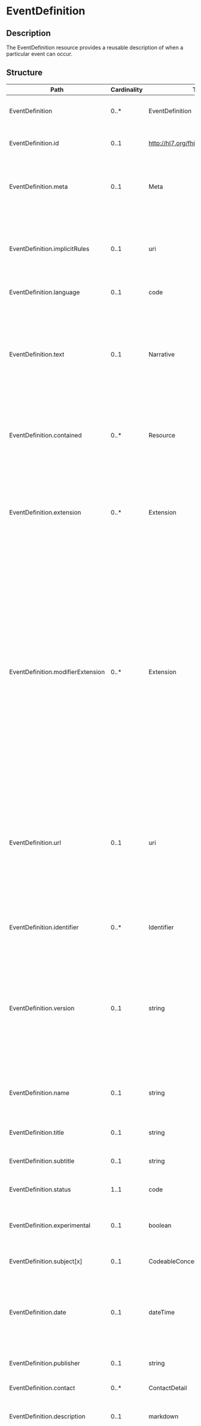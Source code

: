 # EventDefinition

## Description

The EventDefinition resource provides a reusable description of when a particular event can occur.

## Structure

| Path                              | Cardinality | Type                                  | Description                                                                                                                                                                                                                                                                                                                                                                                                                                                                                                                                                                                                                                                                                                                                                                                                                                                   |
| --------------------------------- | ----------- | ------------------------------------- | ------------------------------------------------------------------------------------------------------------------------------------------------------------------------------------------------------------------------------------------------------------------------------------------------------------------------------------------------------------------------------------------------------------------------------------------------------------------------------------------------------------------------------------------------------------------------------------------------------------------------------------------------------------------------------------------------------------------------------------------------------------------------------------------------------------------------------------------------------------- |
| EventDefinition                   | 0..\*       | EventDefinition                       | The EventDefinition resource provides a reusable description of when a particular event can occur.                                                                                                                                                                                                                                                                                                                                                                                                                                                                                                                                                                                                                                                                                                                                                            |
| EventDefinition.id                | 0..1        | http://hl7.org/fhirpath/System.String | The logical id of the resource, as used in the URL for the resource. Once assigned, this value never changes.                                                                                                                                                                                                                                                                                                                                                                                                                                                                                                                                                                                                                                                                                                                                                 |
| EventDefinition.meta              | 0..1        | Meta                                  | The metadata about the resource. This is content that is maintained by the infrastructure. Changes to the content might not always be associated with version changes to the resource.                                                                                                                                                                                                                                                                                                                                                                                                                                                                                                                                                                                                                                                                        |
| EventDefinition.implicitRules     | 0..1        | uri                                   | A reference to a set of rules that were followed when the resource was constructed, and which must be understood when processing the content. Often, this is a reference to an implementation guide that defines the special rules along with other profiles etc.                                                                                                                                                                                                                                                                                                                                                                                                                                                                                                                                                                                             |
| EventDefinition.language          | 0..1        | code                                  | The base language in which the resource is written.                                                                                                                                                                                                                                                                                                                                                                                                                                                                                                                                                                                                                                                                                                                                                                                                           |
| EventDefinition.text              | 0..1        | Narrative                             | A human-readable narrative that contains a summary of the resource and can be used to represent the content of the resource to a human. The narrative need not encode all the structured data, but is required to contain sufficient detail to make it "clinically safe" for a human to just read the narrative. Resource definitions may define what content should be represented in the narrative to ensure clinical safety.                                                                                                                                                                                                                                                                                                                                                                                                                               |
| EventDefinition.contained         | 0..\*       | Resource                              | These resources do not have an independent existence apart from the resource that contains them - they cannot be identified independently, and nor can they have their own independent transaction scope.                                                                                                                                                                                                                                                                                                                                                                                                                                                                                                                                                                                                                                                     |
| EventDefinition.extension         | 0..\*       | Extension                             | May be used to represent additional information that is not part of the basic definition of the resource. To make the use of extensions safe and manageable, there is a strict set of governance applied to the definition and use of extensions. Though any implementer can define an extension, there is a set of requirements that SHALL be met as part of the definition of the extension.                                                                                                                                                                                                                                                                                                                                                                                                                                                                |
| EventDefinition.modifierExtension | 0..\*       | Extension                             | May be used to represent additional information that is not part of the basic definition of the resource and that modifies the understanding of the element that contains it and/or the understanding of the containing element's descendants. Usually modifier elements provide negation or qualification. To make the use of extensions safe and manageable, there is a strict set of governance applied to the definition and use of extensions. Though any implementer is allowed to define an extension, there is a set of requirements that SHALL be met as part of the definition of the extension. Applications processing a resource are required to check for modifier extensions.Modifier extensions SHALL NOT change the meaning of any elements on Resource or DomainResource (including cannot change the meaning of modifierExtension itself). |
| EventDefinition.url               | 0..1        | uri                                   | An absolute URI that is used to identify this event definition when it is referenced in a specification, model, design or an instance; also called its canonical identifier. This SHOULD be globally unique and SHOULD be a literal address at which at which an authoritative instance of this event definition is (or will be) published. This URL can be the target of a canonical reference. It SHALL remain the same when the event definition is stored on different servers.                                                                                                                                                                                                                                                                                                                                                                           |
| EventDefinition.identifier        | 0..\*       | Identifier                            | A formal identifier that is used to identify this event definition when it is represented in other formats, or referenced in a specification, model, design or an instance.                                                                                                                                                                                                                                                                                                                                                                                                                                                                                                                                                                                                                                                                                   |
| EventDefinition.version           | 0..1        | string                                | The identifier that is used to identify this version of the event definition when it is referenced in a specification, model, design or instance. This is an arbitrary value managed by the event definition author and is not expected to be globally unique. For example, it might be a timestamp (e.g. yyyymmdd) if a managed version is not available. There is also no expectation that versions can be placed in a lexicographical sequence.                                                                                                                                                                                                                                                                                                                                                                                                            |
| EventDefinition.name              | 0..1        | string                                | A natural language name identifying the event definition. This name should be usable as an identifier for the module by machine processing applications such as code generation.                                                                                                                                                                                                                                                                                                                                                                                                                                                                                                                                                                                                                                                                              |
| EventDefinition.title             | 0..1        | string                                | A short, descriptive, user-friendly title for the event definition.                                                                                                                                                                                                                                                                                                                                                                                                                                                                                                                                                                                                                                                                                                                                                                                           |
| EventDefinition.subtitle          | 0..1        | string                                | An explanatory or alternate title for the event definition giving additional information about its content.                                                                                                                                                                                                                                                                                                                                                                                                                                                                                                                                                                                                                                                                                                                                                   |
| EventDefinition.status            | 1..1        | code                                  | The status of this event definition. Enables tracking the life-cycle of the content.                                                                                                                                                                                                                                                                                                                                                                                                                                                                                                                                                                                                                                                                                                                                                                          |
| EventDefinition.experimental      | 0..1        | boolean                               | A Boolean value to indicate that this event definition is authored for testing purposes (or education/evaluation/marketing) and is not intended to be used for genuine usage.                                                                                                                                                                                                                                                                                                                                                                                                                                                                                                                                                                                                                                                                                 |
| EventDefinition.subject[x]        | 0..1        | CodeableConcept                       | A code or group definition that describes the intended subject of the event definition.                                                                                                                                                                                                                                                                                                                                                                                                                                                                                                                                                                                                                                                                                                                                                                       |
| EventDefinition.date              | 0..1        | dateTime                              | The date (and optionally time) when the event definition was published. The date must change when the business version changes and it must change if the status code changes. In addition, it should change when the substantive content of the event definition changes.                                                                                                                                                                                                                                                                                                                                                                                                                                                                                                                                                                                     |
| EventDefinition.publisher         | 0..1        | string                                | The name of the organization or individual that published the event definition.                                                                                                                                                                                                                                                                                                                                                                                                                                                                                                                                                                                                                                                                                                                                                                               |
| EventDefinition.contact           | 0..\*       | ContactDetail                         | Contact details to assist a user in finding and communicating with the publisher.                                                                                                                                                                                                                                                                                                                                                                                                                                                                                                                                                                                                                                                                                                                                                                             |
| EventDefinition.description       | 0..1        | markdown                              | A free text natural language description of the event definition from a consumer's perspective.                                                                                                                                                                                                                                                                                                                                                                                                                                                                                                                                                                                                                                                                                                                                                               |
| EventDefinition.useContext        | 0..\*       | UsageContext                          | The content was developed with a focus and intent of supporting the contexts that are listed. These contexts may be general categories (gender, age, ...) or may be references to specific programs (insurance plans, studies, ...) and may be used to assist with indexing and searching for appropriate event definition instances.                                                                                                                                                                                                                                                                                                                                                                                                                                                                                                                         |
| EventDefinition.jurisdiction      | 0..\*       | CodeableConcept                       | A legal or geographic region in which the event definition is intended to be used.                                                                                                                                                                                                                                                                                                                                                                                                                                                                                                                                                                                                                                                                                                                                                                            |
| EventDefinition.purpose           | 0..1        | markdown                              | Explanation of why this event definition is needed and why it has been designed as it has.                                                                                                                                                                                                                                                                                                                                                                                                                                                                                                                                                                                                                                                                                                                                                                    |
| EventDefinition.usage             | 0..1        | string                                | A detailed description of how the event definition is used from a clinical perspective.                                                                                                                                                                                                                                                                                                                                                                                                                                                                                                                                                                                                                                                                                                                                                                       |
| EventDefinition.copyright         | 0..1        | markdown                              | A copyright statement relating to the event definition and/or its contents. Copyright statements are generally legal restrictions on the use and publishing of the event definition.                                                                                                                                                                                                                                                                                                                                                                                                                                                                                                                                                                                                                                                                          |
| EventDefinition.approvalDate      | 0..1        | date                                  | The date on which the resource content was approved by the publisher. Approval happens once when the content is officially approved for usage.                                                                                                                                                                                                                                                                                                                                                                                                                                                                                                                                                                                                                                                                                                                |
| EventDefinition.lastReviewDate    | 0..1        | date                                  | The date on which the resource content was last reviewed. Review happens periodically after approval but does not change the original approval date.                                                                                                                                                                                                                                                                                                                                                                                                                                                                                                                                                                                                                                                                                                          |
| EventDefinition.effectivePeriod   | 0..1        | Period                                | The period during which the event definition content was or is planned to be in active use.                                                                                                                                                                                                                                                                                                                                                                                                                                                                                                                                                                                                                                                                                                                                                                   |
| EventDefinition.topic             | 0..\*       | CodeableConcept                       | Descriptive topics related to the module. Topics provide a high-level categorization of the module that can be useful for filtering and searching.                                                                                                                                                                                                                                                                                                                                                                                                                                                                                                                                                                                                                                                                                                            |
| EventDefinition.author            | 0..\*       | ContactDetail                         | An individiual or organization primarily involved in the creation and maintenance of the content.                                                                                                                                                                                                                                                                                                                                                                                                                                                                                                                                                                                                                                                                                                                                                             |
| EventDefinition.editor            | 0..\*       | ContactDetail                         | An individual or organization primarily responsible for internal coherence of the content.                                                                                                                                                                                                                                                                                                                                                                                                                                                                                                                                                                                                                                                                                                                                                                    |
| EventDefinition.reviewer          | 0..\*       | ContactDetail                         | An individual or organization primarily responsible for review of some aspect of the content.                                                                                                                                                                                                                                                                                                                                                                                                                                                                                                                                                                                                                                                                                                                                                                 |
| EventDefinition.endorser          | 0..\*       | ContactDetail                         | An individual or organization responsible for officially endorsing the content for use in some setting.                                                                                                                                                                                                                                                                                                                                                                                                                                                                                                                                                                                                                                                                                                                                                       |
| EventDefinition.relatedArtifact   | 0..\*       | RelatedArtifact                       | Related resources such as additional documentation, justification, or bibliographic references.                                                                                                                                                                                                                                                                                                                                                                                                                                                                                                                                                                                                                                                                                                                                                               |
| EventDefinition.trigger           | 1..\*       | TriggerDefinition                     | The trigger element defines when the event occurs. If more than one trigger condition is specified, the event fires whenever any one of the trigger conditions is met.                                                                                                                                                                                                                                                                                                                                                                                                                                                                                                                                                                                                                                                                                        |

## Search Parameters

| Name                    | Type      | Description                                                                            | Expression                                                                                             |
| ----------------------- | --------- | -------------------------------------------------------------------------------------- | ------------------------------------------------------------------------------------------------------ |
| \_text                  | string    | Search on the narrative of the resource                                                |
| \_content               | string    | Search on the entire content of the resource                                           |
| \_id                    | token     | Logical id of this artifact                                                            | Resource.id                                                                                            |
| \_lastUpdated           | date      | When the resource version last changed                                                 | Resource.meta.lastUpdated                                                                              |
| \_profile               | uri       | Profiles this resource claims to conform to                                            | Resource.meta.profile                                                                                  |
| \_query                 | token     | A custom search profile that describes a specific defined query operation              |
| \_security              | token     | Security Labels applied to this resource                                               | Resource.meta.security                                                                                 |
| \_source                | uri       | Identifies where the resource comes from                                               | Resource.meta.source                                                                                   |
| \_tag                   | token     | Tags applied to this resource                                                          | Resource.meta.tag                                                                                      |
| composed-of             | reference | What resource is being referenced                                                      | EventDefinition.relatedArtifact.where(type='composed-of').resource                                     |
| context                 | token     | A use context assigned to the event definition                                         | (EventDefinition.useContext.value.ofType(CodeableConcept))                                             |
| context-quantity        | quantity  | A quantity- or range-valued use context assigned to the event definition               | (EventDefinition.useContext.value.ofType(Quantity)) / (EventDefinition.useContext.value.ofType(Range)) |
| context-type            | token     | A type of use context assigned to the event definition                                 | EventDefinition.useContext.code                                                                        |
| date                    | date      | The event definition publication date                                                  | EventDefinition.date                                                                                   |
| depends-on              | reference | What resource is being referenced                                                      | EventDefinition.relatedArtifact.where(type='depends-on').resource                                      |
| derived-from            | reference | What resource is being referenced                                                      | EventDefinition.relatedArtifact.where(type='derived-from').resource                                    |
| description             | string    | The description of the event definition                                                | EventDefinition.description                                                                            |
| effective               | date      | The time during which the event definition is intended to be in use                    | EventDefinition.effectivePeriod                                                                        |
| identifier              | token     | External identifier for the event definition                                           | EventDefinition.identifier                                                                             |
| jurisdiction            | token     | Intended jurisdiction for the event definition                                         | EventDefinition.jurisdiction                                                                           |
| name                    | string    | Computationally friendly name of the event definition                                  | EventDefinition.name                                                                                   |
| predecessor             | reference | What resource is being referenced                                                      | EventDefinition.relatedArtifact.where(type='predecessor').resource                                     |
| publisher               | string    | Name of the publisher of the event definition                                          | EventDefinition.publisher                                                                              |
| status                  | token     | The current status of the event definition                                             | EventDefinition.status                                                                                 |
| successor               | reference | What resource is being referenced                                                      | EventDefinition.relatedArtifact.where(type='successor').resource                                       |
| title                   | string    | The human-friendly name of the event definition                                        | EventDefinition.title                                                                                  |
| topic                   | token     | Topics associated with the module                                                      | EventDefinition.topic                                                                                  |
| url                     | uri       | The uri that identifies the event definition                                           | EventDefinition.url                                                                                    |
| version                 | token     | The business version of the event definition                                           | EventDefinition.version                                                                                |
| context-type-quantity   | composite | A use context type and quantity- or range-based value assigned to the event definition | EventDefinition.useContext                                                                             |
| context-type-value      | composite | A use context type and value assigned to the event definition                          | EventDefinition.useContext                                                                             |
| \_iguhealth-version-seq | number    | The version sequence of the resource                                                   | Resource.meta.extension.where(url='https://iguhealth.app/version-sequence').value                      |
| \_iguhealth-author      | token     | The author of the resource                                                             | Resource.meta.extension.where(url='https://iguhealth.app/author').value                                |
